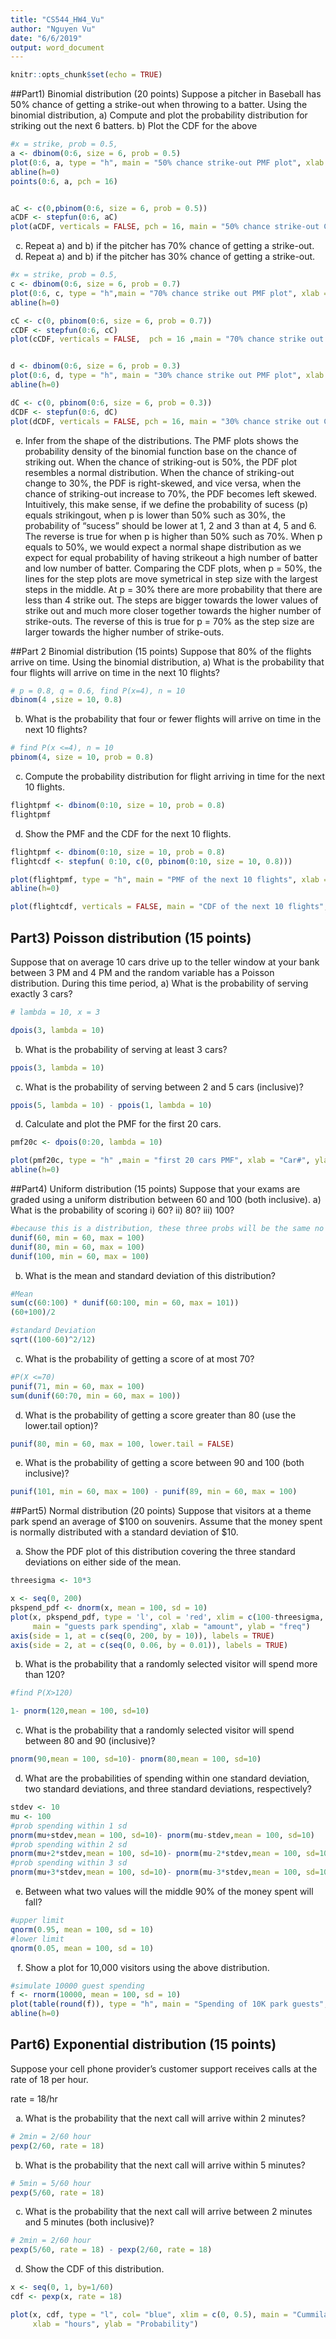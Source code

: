 ```yaml
---
title: "CS544_HW4_Vu"
author: "Nguyen Vu"
date: "6/6/2019"
output: word_document
---
```


```r
knitr::opts_chunk$set(echo = TRUE)
```



##Part1) Binomial distribution (20 points)
Suppose a pitcher in Baseball has 50% chance of getting a strike-out when
throwing to a batter. Using the binomial distribution,
a) Compute and plot the probability distribution for striking out the next 6
batters.
b) Plot the CDF for the above
```r
#x = strike, prob = 0.5, 
a <- dbinom(0:6, size = 6, prob = 0.5)
plot(0:6, a, type = "h", main = "50% chance strike-out PMF plot", xlab = "# of Strike-out", ylab = "PMF", ylim = c(0, 0.5))
abline(h=0)
points(0:6, a, pch = 16)


aC <- c(0,pbinom(0:6, size = 6, prob = 0.5))
aCDF <- stepfun(0:6, aC)
plot(aCDF, verticals = FALSE, pch = 16, main = "50% chance strike-out CDF plot", xlab = "# of Strike-out", ylab = "CDF", ylim = c(0, 1.1))

```

c) Repeat a) and b) if the pitcher has 70% chance of getting a strike-out.
d) Repeat a) and b) if the pitcher has 30% chance of getting a strike-out.
```r
#x = strike, prob = 0.5, 
c <- dbinom(0:6, size = 6, prob = 0.7)
plot(0:6, c, type = "h",main = "70% chance strike out PMF plot", xlab = "# of Strike-outs", ylab = "PMF", ylim = c(0, 0.5))
abline(h=0)

cC <- c(0, pbinom(0:6, size = 6, prob = 0.7))
cCDF <- stepfun(0:6, cC)
plot(cCDF, verticals = FALSE,  pch = 16 ,main = "70% chance strike out CDF plot", xlab = "# of Strike-outs", ylab = "CDF", ylim = c(0, 1.1))


d <- dbinom(0:6, size = 6, prob = 0.3)
plot(0:6, d, type = "h", main = "30% chance strike out PMF plot", xlab = "# of Strike-outs", ylab = "PMF", ylim = c(0, 0.5))
abline(h=0)

dC <- c(0, pbinom(0:6, size = 6, prob = 0.3))
dCDF <- stepfun(0:6, dC)
plot(dCDF, verticals = FALSE, pch = 16, main = "30% chance strike out CDF plot", xlab = "# of Strike-outs", ylab = "CDF", ylim = c(0, 1.1))

```
e) Infer from the shape of the distributions.
The PMF plots shows the probability density of the binomial function base on the chance of striking out. When the chance of striking-out is 50%, the PDF plot resembles a normal distribution. When the chance of striking-out change to 30%, the PDF is right-skewed, and vice versa, when the chance of striking-out increase to 70%, the PDF becomes left skewed. Intuitively, this make sense, if we define the probability of sucess (p) equals strikingout, when p is lower than 50% such as 30%, the probability of "sucess" should be lower at 1, 2 and 3 than at 4, 5 and 6. The reverse is true for when p is higher than 50% such as 70%. When p equals to 50%, we would expect a normal shape distribution as we expect for equal probability of having strikeout a high number of batter and low number of batter. 
Comparing the CDF plots, when p = 50%, the lines for the step plots are move symetrical in step size with the largest steps in the middle. At p = 30% there are more probability that there are less than 4 strike out. The steps are bigger towards the lower values of strike out and much more closer together towards the higher number of strike-outs. The reverse of this is true for p = 70% as the step size are larger towards the higher number of strike-outs. 

##Part 2 Binomial distribution (15 points)
Suppose that 80% of the flights arrive on time. Using the binomial
distribution,
a) What is the probability that four flights will arrive on time in the next 10
flights?
```r
# p = 0.8, q = 0.6, find P(x=4), n = 10
dbinom(4 ,size = 10, 0.8)

```
b) What is the probability that four or fewer flights will arrive on time in the
next 10 flights?
```r
# find P(x <=4), n = 10
pbinom(4, size = 10, prob = 0.8)


```

c) Compute the probability distribution for flight arriving in time for the next
10 flights.
```r
flightpmf <- dbinom(0:10, size = 10, prob = 0.8)
flightpmf

```

d) Show the PMF and the CDF for the next 10 flights.

```r
flightpmf <- dbinom(0:10, size = 10, prob = 0.8)
flightcdf <- stepfun( 0:10, c(0, pbinom(0:10, size = 10, 0.8)))

plot(flightpmf, type = "h", main = "PMF of the next 10 flights", xlab = "Flight", ylab = "PMF", pch = 16)
abline(h=0)

plot(flightcdf, verticals = FALSE, main = "CDF of the next 10 flights",xlab = "Flight", ylab = "CDF", pch = 16)
```
## Part3) Poisson distribution (15 points)
Suppose that on average 10 cars drive up to the teller window at your bank
between 3 PM and 4 PM and the random variable has a Poisson
distribution. During this time period,
a) What is the probability of serving exactly 3 cars?
``` r
# lambda = 10, x = 3

dpois(3, lambda = 10)

```
b) What is the probability of serving at least 3 cars?

```r
ppois(3, lambda = 10)
```
c) What is the probability of serving between 2 and 5 cars (inclusive)?
```r
ppois(5, lambda = 10) - ppois(1, lambda = 10)
```
d) Calculate and plot the PMF for the first 20 cars.
```r
pmf20c <- dpois(0:20, lambda = 10)

plot(pmf20c, type = "h" ,main = "first 20 cars PMF", xlab = "Car#", ylab = "PMF")
abline(h=0)
```

##Part4) Uniform distribution (15 points)
Suppose that your exams are graded using a uniform distribution between
60 and 100 (both inclusive).
a) What is the probability of scoring i) 60? ii) 80? iii) 100?

```r

#because this is a distribution, these three probs will be the same no matter what the score. 
dunif(60, min = 60, max = 100)
dunif(80, min = 60, max = 100)
dunif(100, min = 60, max = 100)
```


b) What is the mean and standard deviation of this distribution?
```r
#Mean
sum(c(60:100) * dunif(60:100, min = 60, max = 101))
(60+100)/2

#standard Deviation
sqrt((100-60)^2/12)

```
c) What is the probability of getting a score of at most 70?
```r
#P(X <=70)
punif(71, min = 60, max = 100)
sum(dunif(60:70, min = 60, max = 100))


```
d) What is the probability of getting a score greater than 80 (use the
lower.tail option)?
```r
punif(80, min = 60, max = 100, lower.tail = FALSE)

```
e) What is the probability of getting a score between 90 and 100 (both
inclusive)?
```r
punif(101, min = 60, max = 100) - punif(89, min = 60, max = 100)
```

##Part5) Normal distribution (20 points)
Suppose that visitors at a theme park spend an average of $100 on
souvenirs. Assume that the money spent is normally distributed with a
standard deviation of $10.

a) Show the PDF plot of this distribution covering the three standard
deviations on either side of the mean.
```r
threesigma <- 10*3

x <- seq(0, 200)
pkspend_pdf <- dnorm(x, mean = 100, sd = 10)
plot(x, pkspend_pdf, type = 'l', col = 'red', xlim = c(100-threesigma, 100+threesigma), ylim = c(0, 0.05), xaxt = 'n', yaxt = 'n', 
     main = "guests park spending", xlab = "amount", ylab = "freq")
axis(side = 1, at = c(seq(0, 200, by = 10)), labels = TRUE)
axis(side = 2, at = c(seq(0, 0.06, by = 0.01)), labels = TRUE)
```
b) What is the probability that a randomly selected visitor will spend more
than 120?
```r
#find P(X>120)

1- pnorm(120,mean = 100, sd=10)

```

c) What is the probability that a randomly selected visitor will spend
between 80 and 90 (inclusive)?
```r
pnorm(90,mean = 100, sd=10)- pnorm(80,mean = 100, sd=10)

```
d) What are the probabilities of spending within one standard deviation, two
standard deviations, and three standard deviations, respectively?
```r
stdev <- 10
mu <- 100
#prob spending within 1 sd
pnorm(mu+stdev,mean = 100, sd=10)- pnorm(mu-stdev,mean = 100, sd=10)
#prob spending within 2 sd
pnorm(mu+2*stdev,mean = 100, sd=10)- pnorm(mu-2*stdev,mean = 100, sd=10)
#prob spending within 3 sd
pnorm(mu+3*stdev,mean = 100, sd=10)- pnorm(mu-3*stdev,mean = 100, sd=10)
```
e) Between what two values will the middle 90% of the money spent will
fall?
```r
#upper limit
qnorm(0.95, mean = 100, sd = 10)
#lower limit
qnorm(0.05, mean = 100, sd = 10)
```
f) Show a plot for 10,000 visitors using the above distribution.
```r
#simulate 10000 guest spending
f <- rnorm(10000, mean = 100, sd = 10) 
plot(table(round(f)), type = "h", main = "Spending of 10K park guests",ylab = "Frequency", xlab = "Spending")
abline(h=0)

```


## Part6) Exponential distribution (15 points)
Suppose your cell phone provider’s customer support receives calls at the
rate of 18 per hour.

rate = 18/hr

a) What is the probability that the next call will arrive within 2 minutes?
```r
# 2min = 2/60 hour
pexp(2/60, rate = 18)

```

b) What is the probability that the next call will arrive within 5 minutes?
```r
# 5min = 5/60 hour
pexp(5/60, rate = 18)

```
c) What is the probability that the next call will arrive between 2 minutes
and 5 minutes (both inclusive)?
```r
# 2min = 2/60 hour
pexp(5/60, rate = 18) - pexp(2/60, rate = 18)

```
d) Show the CDF of this distribution.
```r
x <- seq(0, 1, by=1/60)
cdf <- pexp(x, rate = 18)

plot(x, cdf, type = "l", col= "blue", xlim = c(0, 0.5), main = "Cummilative prob of calls arriving", 
     xlab = "hours", ylab = "Probability")

```

